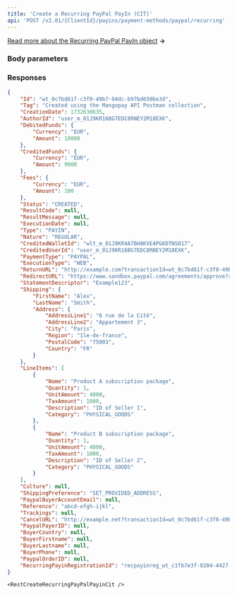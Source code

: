 ```yaml
---
title: 'Create a Recurring PayPal PayIn (CIT)'  
api: 'POST /v2.01/{ClientId}/payins/payment-methods/paypal/recurring'
---
```





[Read more about the Recurring PayPal PayIn object](/api-reference/paypal/recurring-paypal-payin-object) **→**

### Body parameters  

<RecurringPayinRegistrationId />

<Tag />  

<ReturnURL />  

<CancelURL />

<StatementDescriptor />  

<Shipping4 />  

<LineItems1 />  

<Culture4 />  

<ShippingPreference />  

<Reference1 />  

### Responses  

<AccordionGroup>

<Accordion title="200 - Created">  

<IdResponse />  

<TagResponse />  

<CreationDateResponse />  

<AuthorIdResponse />  

<DebitedFunds8Response />  

<CreditedFunds6Response />  

<Fees6Response />  

<Status2Response />  

<ResultCodeResponse />  

<ResultMessageResponse />  

<ExecutionDateResponse />  

<TypeResponse />  

<NatureResponse />  

<CreditedWalletIdResponse />  

<PaymentType8Response />  

<ExecutionTypeResponse />  

<ReturnURLResponse />  

<RedirectURLResponse />  

<StatementDescriptorResponse />  

<Shipping5Response />  

<LineItems1Response />  

<Culture1Response />  

<ShippingPreferenceResponse />  

<PaypalBuyerAccountEmailResponse />  

<Reference1Response />  

<TrackingsResponse />

<CancelURLResponse/>
<PaypalPayerIDResponse/>
<BuyerCountryResponse/>
<BuyerFirstnameResponse/>
<BuyerLastnameResponse/>
<BuyerPhoneResponse/>
<PaypalOrderIDResponse/>
<RecurringPayinRegistrationId1Response/>

</Accordion>

</AccordionGroup>  

<ResponseExample>  

```json 200  
{
    "Id": "wt_0c7bd61f-c3f0-49b7-94dc-b97bd650be3d",
    "Tag": "Created using the Mangopay API Postman collection",
    "CreationDate": 1732630635,
    "AuthorId": "user_m_01J9KR16BG7EDC8RNEY2M18EXK",
    "DebitedFunds": {
        "Currency": "EUR",
        "Amount": 10000
    },
    "CreditedFunds": {
        "Currency": "EUR",
        "Amount": 9900
    },
    "Fees": {
        "Currency": "EUR",
        "Amount": 100
    },
    "Status": "CREATED",
    "ResultCode": null,
    "ResultMessage": null,
    "ExecutionDate": null,
    "Type": "PAYIN",
    "Nature": "REGULAR",
    "CreditedWalletId": "wlt_m_01J9KR4A7BH8KVE4PG6DTNS817",
    "CreditedUserId": "user_m_01J9KR16BG7EDC8RNEY2M18EXK",
    "PaymentType": "PAYPAL",
    "ExecutionType": "WEB",
    "ReturnURL": "http://example.com?transactionId=wt_0c7bd61f-c3f0-49b7-94dc-b97bd650be3d",
    "RedirectURL": "https://www.sandbox.paypal.com/agreements/approve?approval_session_id=8C820771K64683846",
    "StatementDescriptor": "Example123",
    "Shipping": {
        "FirstName": "Alex",
        "LastName": "Smith",
        "Address": {
            "AddressLine1": "6 rue de la Cité",
            "AddressLine2": "Appartement 3",
            "City": "Paris",
            "Region": "île-de-france",
            "PostalCode": "75003",
            "Country": "FR"
        }
    },
    "LineItems": [
        {
            "Name": "Product A subscription package",
            "Quantity": 1,
            "UnitAmount": 4000,
            "TaxAmount": 1000,
            "Description": "ID of Seller 1",
            "Category": "PHYSICAL_GOODS"
        },
        {
            "Name": "Product B subscription package",
            "Quantity": 1,
            "UnitAmount": 4000,
            "TaxAmount": 1000,
            "Description": "ID of Seller 2",
            "Category": "PHYSICAL_GOODS"
        }
    ],
    "Culture": null,
    "ShippingPreference": "SET_PROVIDED_ADDRESS",
    "PaypalBuyerAccountEmail": null,
    "Reference": "abcd-efgh-ijkl",
    "Trackings": null,
    "CancelURL": "http://example.net?transactionId=wt_0c7bd61f-c3f0-49b7-94dc-b97bd650be3d",
    "PaypalPayerID": null,
    "BuyerCountry": null,
    "BuyerFirstname": null,
    "BuyerLastname": null,
    "BuyerPhone": null,
    "PaypalOrderID": null,
    "RecurringPayinRegistrationId": "recpayinreg_wt_c1fb7e3f-8204-4427-9251-df886fbb4e42"
}
```

</ResponseExample>  

<RequestExample>  

    <RestCreateRecurringPayPalPayinCit />
    
</RequestExample>